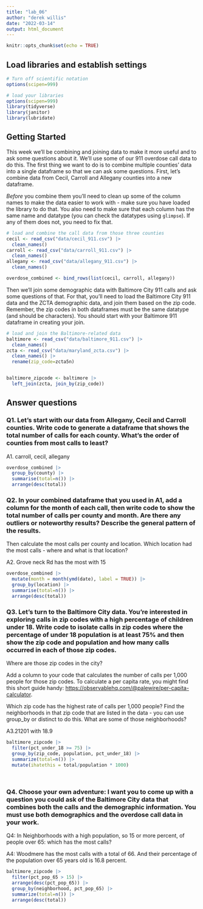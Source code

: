 ```yaml
---
title: "lab_06"
author: "derek willis"
date: "2022-03-14"
output: html_document
---
```


```r
knitr::opts_chunk$set(echo = TRUE)
```

## Load libraries and establish settings

```r
# Turn off scientific notation
options(scipen=999)

# load your libraries
options(scipen=999)
library(tidyverse)
library(janitor)
library(lubridate)
```

## Getting Started

This week we'll be combining and joining data to make it more useful and to ask some questions about it. We'll use some of our 911 overdose call data to do this. The first thing we want to do is to combine multiple counties' data into a single dataframe so that we can ask some questions. First, let's combine data from Cecil, Carroll and Allegany counties into a new dataframe.

*Before* you combine them you'll need to clean up some of the column names to make the data easier to work with - make sure you have loaded the library to do that. You also need to make sure that each column has the same name and datatype (you can check the datatypes using `glimpse`). If any of them does not, you need to fix that.

```r
# load and combine the call data from those three counties
cecil <- read_csv("data/cecil_911.csv") |>
  clean_names()
carroll <- read_csv("data/carroll_911.csv") |>
  clean_names()
allegany <- read_csv("data/allegany_911.csv") |>
  clean_names()

overdose_combined <- bind_rows(list(cecil, carroll, allegany))

```

Then we'll join some demographic data with Baltimore City 911 calls and ask some questions of that. For that, you'll need to load the Baltimore City 911 data and the ZCTA demographic data, and join them based on the zip code. Remember, the zip codes in both dataframes must be the same datatype (and should be characters). You should start with your Baltimore 911 dataframe in creating your join.

```r
# load and join the Baltimore-related data
baltimore <- read_csv("data/baltimore_911.csv") |>
  clean_names()
zcta <- read_csv("data/maryland_zcta.csv") |>
  clean_names() |>
  rename(zip_code=zcta5n)


baltimore_zipcode <- baltimore |>
  left_join(zcta, join_by(zip_code))
```

## Answer questions

### Q1. Let's start with our data from Allegany, Cecil and Carroll counties. Write code to generate a dataframe that shows the total number of calls for each county. What's the order of counties from most calls to least?

A1. carroll, cecil, allegany

```r
overdose_combined |>
  group_by(county) |>
  summarise(total=n()) |>
  arrange(desc(total)) 


```

### Q2. In your combined dataframe that you used in A1, add a column for the month of each call, then write code to show the total number of calls per county and month. Are there any outliers or noteworthy results? Describe the general pattern of the results.

Then calculate the most calls per county and location. Which location had the most calls - where and what is that location?

A2. Grove neck Rd has the most with 15

```r
overdose_combined |>
  mutate(month = month(ymd(date), label = TRUE)) |>
  group_by(location) |>
  summarise(total=n()) |>
  arrange(desc(total)) 
```

### Q3. Let's turn to the Baltimore City data. You're interested in exploring calls in zip codes with a high percentage of children under 18. Write code to isolate calls in zip codes where the percentage of under 18 population is at least 75% and then show the zip code and population and how many calls occurred in each of those zip codes.

Where are those zip codes in the city?

Add a column to your code that calculates the number of calls per 1,000 people for those zip codes. To calculate a per capita rate, you might find this short guide handy: [https://observablehq.com/\@palewire/per-capita-calculator](https://observablehq.com/@palewire/per-capita-calculator){.uri}.

Which zip code has the highest rate of calls per 1,000 people? Find the neighborhoods in that zip code that are listed in the data - you can use group_by or distinct to do this. What are some of those neighborhoods?

A3.21201 with 18.9

```r
baltimore_zipcode |>
  filter(pct_under_18 >= 75) |>
  group_by(zip_code, population, pct_under_18) |>
  summarize(total=n()) |>
  mutate(ihatethis = total/population * 1000)
  
  


```

### Q4. Choose your own adventure: I want you to come up with a question you could ask of the Baltimore City data that combines both the calls and the demographic information. You must use both demographics and the overdose call data in your work.

Q4: In Neighborhoods with a high population, so 15 or more percent, of people over 65: which has the most calls?

A4: Woodmere has the most calls with a total of 66. And their percentage of the population over 65 years old is 16.8 percent.

```r
baltimore_zipcode |>
  filter(pct_pop_65 > 15) |>
  arrange(desc(pct_pop_65)) |>
  group_by(neighborhood, pct_pop_65) |>
  summarize(total=n()) |>
  arrange(desc(total))
```
